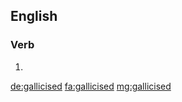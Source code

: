 ==English==

===Verb===
{{head|en}}

# {{en-past of|gallicise}}

[[de:gallicised]]
[[fa:gallicised]]
[[mg:gallicised]]